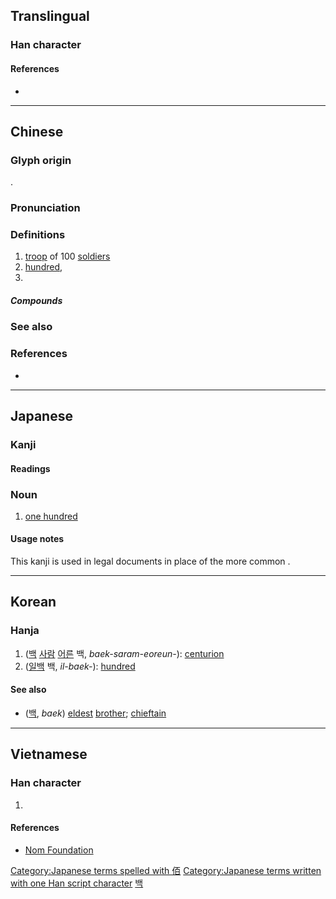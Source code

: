 {{character info/new}}
{{also|百}}
==Translingual==

===Han character===
{{Han char|rn=9|rad=人|as=06|sn=8|four=21260|canj=OMA|ids=⿰亻百}}

====References====
* {{Han ref|kx=0100.140|dkj=00553|dj=0212.090|hdz=10146.030|uh=4F70|ud=20336|bh=A8D5|bd=43221}}

----

==Chinese==
{{zh-forms}}

===Glyph origin===
{{Han etym}}
{{Han compound|人|alt1=亻|百|ls=psc|c1=s|c2=p}}.

===Pronunciation===
{{zh-pron
|m=bǎi
|c=baak3
|mn=pah
|mc=y
|oc=y
|cat=
}}

===Definitions===
{{zh-hanzi}}

# [[troop]] of 100 [[soldier]]s
# [[hundred]], {{zh-alt-form|*百}}
# {{zh-alt-form|*陌}}

=====Compounds=====
{{zh-der|田連仟佰}}

===See also===
{{Chinese-numbers}}

{{cln|zh|numeral symbols|numerals}}

===References===
* {{R:yue:Hanzi}}

----

==Japanese==

===Kanji===
{{ja-kanji|grade=9|rs=人06}}

====Readings====
{{ja-readings
|goon=[[びゃく]] (byaku)
|kanon=[[はく]] (haku)
|kanyoon=[[ひゃく]] (hyaku)
|kun=[[おさ]] (osa)
}}

===Noun===
{{ja-noun|はく}}

# {{lb|ja|legal|sort=はく}} [[one hundred]]

====Usage notes====
This kanji is used in legal documents in place of the more common {{ja-l|百}}.

[[Category:Japanese terms spelled with 佰]]
[[Category:Japanese terms written with one Han script character]]

----

==Korean==

===Hanja===
{{ko-hanja|hangeul=백|rv=baek|mr=paek}}

# ([[백]] [[사람]] [[어른]] 백, ''baek-saram-eoreun-''): [[centurion]]
# ([[일]][[백]] 백, ''il-baek-''): [[hundred]]

====See also====
* {{l|ko|伯}} ([[백]], ''baek'') [[eldest]] [[brother]]; [[chieftain]]

[[Category:Hanja readings|백]]

----

==Vietnamese==

===Han character===
{{vi-hantu|bách|rs=人06}}

# {{defn|lang=vi|sort=人06}}

====References====
* [http://nomfoundation.org/common/nom_details.php?codepoint=4f70 Nom Foundation]